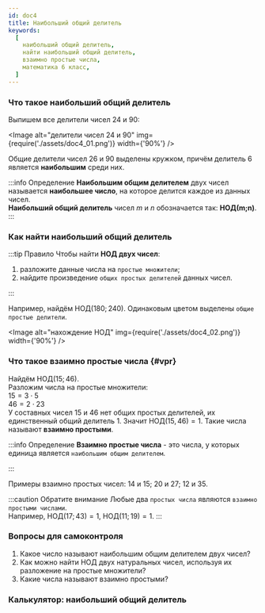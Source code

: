 ```yaml
---
id: doc4
title: Наибольший общий делитель
keywords:
  [
    наибольший общий делитель,
    найти наибольший общий делитель,
    взаимно простые числа,
    математика 6 класс,
  ]
---
```



### Что такое наибольший общий делитель

Выпишем все делители чисел $24$ и $90$:

<Image
  alt="делители чисел 24 и 90"
  img={require('./assets/doc4_01.png')}
  width={'90%'}
/>

Общие делители чисел $26$ и $90$ выделены кружком, причём делитель $6$ является **наибольшим** среди них.

:::info Определение
**Наибольшим общим делителем** двух чисел называется **наибольшее число**, на которое делится каждое из данных чисел.<br />
**Наибольший общий делитель** чисел $m$ и $n$ обозначается так: $\textbf{НОД(m;n)}$.
:::

### Как найти наибольший общий делитель

:::tip Правило
Чтобы найти **НОД двух чисел**:

1. разложите данные числа на `простые множители`;
2. найдите произведение `общих простых делителей` данных чисел.

:::

Например, найдём $\text{НОД}(180;240).$ Одинаковым цветом выделены `общие простые делители`.

<Image
  alt="нахождение НОД"
  img={require('./assets/doc4_02.png')}
  width={'90%'}
/>

### Что такое взаимно простые числа {#vpr}

Найдём $\text{НОД}(15;46).$<br />
Разложим числа на простые множители:<br />
$15 = 3 \cdot 5$<br />
$46 = 2 \cdot 23$<br />
У составных чисел $15$ и $46$ нет общих простых делителей, их единственный общий делитель $1$. Значит $\text{НОД}(15,46)=1.$ Такие числа называют **взаимно простыми**.

:::info Определение
**Взаимно простые числа** - это числа, у которых единица является `наибольшим общим делителем`.<br />

:::

Примеры взаимно простых чисел: $14$ и $15$; $20$ и $27$; $12$ и $35$.

:::caution Обратите внимание
Любые два `простых числа` являются `взаимно простыми числами`.<br />
Например, $\text{НОД}(17;43)=1$, $\text{НОД}(11;19)=1.$
:::

### Вопросы для самоконтроля

1. Какое число называют наибольшим общим делителем двух чисел?
2. Как можно найти НОД двух натуральных чисел, используя их разложение на простые множители?
3. Какие числа называют взаимно простыми?

### Калькулятор: наибольший общий делитель

<Gcd />
